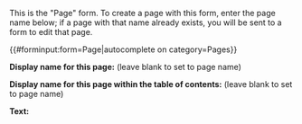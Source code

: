 <noinclude>
This is the "Page" form.
To create a page with this form, enter the page name below;
if a page with that name already exists, you will be sent to a form to edit that page.

{{#forminput:form=Page|autocomplete on category=Pages}}

</noinclude><includeonly>
<div id="wikiPreview" style="display: none; padding-bottom: 25px; margin-bottom: 25px; border-bottom: 1px solid #AAAAAA;"></div>
{{{for template|Page}}}
'''Display name for this page:''' (leave blank to set to page name)

{{{field|Display name}}}


'''Display name for this page within the table of contents:''' (leave blank to set to page name)

{{{field|TOC name}}}


{{{field|Inherit|label='''Inherit this page's text from the corresponding topic in a previous version of the product'''}}}
{{{end template}}}


'''Text:'''
{{{standard input|free text|rows=10|editor=visualeditor}}}
</includeonly>
